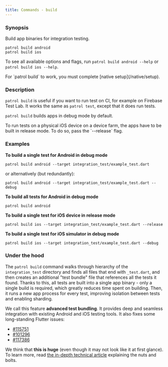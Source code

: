 ```yaml
---
title: Commands - build
---
```


### Synopsis

Build app binaries for integration testing.

```
patrol build android
patrol build ios
```

To see all available options and flags, run `patrol build android --help` or
`patrol build ios --help`.

<Info>
  For `patrol build` to work, you must complete [native setup](/native/setup).
</Info>

### Description

`patrol build` is useful if you want to run test on CI, for example on Firebase
Test Lab. It works the same as `patrol test`, except that it does run tests.

`patrol build` builds apps in debug mode by default.

<Info>
  To run tests on a physical iOS device on a device farm, the apps have to be
  built in release mode. To do so, pass the `--release` flag.
</Info>

### Examples

**To build a single test for Android in debug mode**

```
patrol build android --target integration_test/example_test.dart
```

or alternatively (but redundantly):

```
patrol build android --target integration_test/example_test.dart --debug
```

**To build all tests for Android in debug mode**

```
patrol build android
```

**To build a single test for iOS device in release mode**

```
patrol build ios --target integration_test/example_test.dart --release
```

**To build a single test for iOS simulator in debug mode**

```
patrol build ios --target integration_test/example_test.dart --debug
```

### Under the hood

The `patrol build` command walks through hierarchy of the `integration_test`
directory and finds all files that end with `_test.dart`, and then creates an
additional "test bundle" file that references all the tests it found. Thanks to
this, all tests are built into a single app binary - only a single build is
required, which greatly reduces time spent on building. Then, it runs a new app
process for every test, improving isolation between tests and enabling sharding.

We call this feature **advanced test bundling**. It provides deep and seamless
integration with existing Android and iOS testing tools. It also fixes some
long-standing Flutter issues:

- [#115751](https://github.com/flutter/flutter/issues/115751)
- [#101296](https://github.com/flutter/flutter/issues/101296)
- [#117386](https://github.com/flutter/flutter/issues/117386)

We think that **this is huge** (even though it may not look like it at first
glance). To learn more, read [the in-depth technical article][patrol_v2_article]
explaining the nuts and bolts.

[patrol_v2_article]: https://leancode.co/blog/patrol-2-0-improved-flutter-ui-testing
